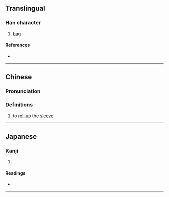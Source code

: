 {{character info}}
==Translingual==

===Han character===
{{Han char|rn=50|rad=巾|as=06|sn=9|four=90227|canj=FQLB|ids=⿱龹巾}}

# [[bag]]

====References====
* {{Han ref|kx=0331.060|dkj=08881|dj=0636.210|hdz=10738.060|uh=5E23|ud=24099|bh=CEB2|bd=52914}}

----

==Chinese==
{{zh-forms}}

===Pronunciation===
{{zh-pron
|m=juǎn,juàn
|c=gyun3
|mc=y
|oc=y
|cat=v
}}

===Definitions===
{{zh-hanzi}}

# {{lb|zh|literary}} to [[roll up]] the [[sleeve]]

----

==Japanese==

===Kanji===
{{ja-kanji|grade=|rs=巾06}}

# {{rfdef|ja|sort=巾06}}

====Readings====
* {{ja-readings|on=[[けん]] (ken), [[げん]] (gen)|kun=[[ふくろ]] (fukuro)}}

----